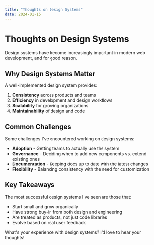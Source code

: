 ```yaml
---
title: "Thoughts on Design Systems"
date: 2024-01-15
---
```


# Thoughts on Design Systems

Design systems have become increasingly important in modern web development, and for good reason.

## Why Design Systems Matter

A well-implemented design system provides:

1. **Consistency** across products and teams
2. **Efficiency** in development and design workflows
3. **Scalability** for growing organizations
4. **Maintainability** of design and code

## Common Challenges

Some challenges I've encountered working on design systems:

- **Adoption** - Getting teams to actually use the system
- **Governance** - Deciding when to add new components vs. extend existing ones
- **Documentation** - Keeping docs up to date with the latest changes
- **Flexibility** - Balancing consistency with the need for customization

## Key Takeaways

The most successful design systems I've seen are those that:

- Start small and grow organically
- Have strong buy-in from both design and engineering
- Are treated as products, not just code libraries
- Evolve based on real user feedback

What's your experience with design systems? I'd love to hear your thoughts!